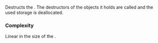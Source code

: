{{cpp/utility/basic_stacktrace/title|~basic_stacktrace}}
{{cpp/utility/basic_stacktrace/navbar}}
{{ddcl | since=c++23 |
~basic_stacktrace();
}}

Destructs the {{tt|basic_stacktrace}}. The destructors of the {{lc|std::stacktrace_entry}} objects it holds are called and the used storage is deallocated.

===Complexity===
Linear in the size of the {{tt|basic_stacktrace}}.

{{langlinks|es|ja|ru|zh}}